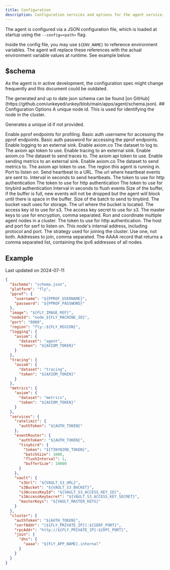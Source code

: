 ```yaml
---
title: Configuration
description: Configuration services and options for the agent service.
---
```


The agent is configured via a JSON configuration file, which is loaded at startup using the `--config=<path>` flag.

Inside the config file, you may use `${ENV_NAME}` to reference environment variables. The agent will replace these references with the actual environment variable values at runtime. See example below.

## $schema

As the agent is in active development, the configuration spec might change frequently and this document could be outdated. 

<Warning>
The generated and up to date json schema can be found [on GitHub](https://github.com/unkeyed/unkey/blob/main/apps/agent/schema.json).
</Warning>
## Configuration Options

<ParamField body="nodeId" type="string">
  A unique node id. This is used for identifying the node in the cluster.

  Generates a unique id if not provided.
</ParamField>

<ParamField body="pprof" type="object">
  Enable pprof endpoints for profiling.
  <Expandable>
    <ParamField body="username" type="string" required>
      Basic auth username for accessing the pprof endpoints.
    </ParamField>
    <ParamField body="password" type="string" required>
      Basic auth password for accessing the pprof endpoints.
    </ParamField>
  </Expandable>
</ParamField>

<ParamField body="logging" type="object">
  Enable logging to an external sink.
  <Expandable>
    <ParamField body="axiom" type="object">
      Enable axiom.co
      <Expandable>
        <ParamField body="dataset" type="string" required>The dataset to log to.</ParamField>
        <ParamField body="token" type="string" required>The axiom api token to use.</ParamField>
      </Expandable>
    </ParamField>
  </Expandable>
</ParamField>

<ParamField body="tracing" type="object">
  Enable tracing to an external sink.
  <Expandable>
    <ParamField body="axiom" type="object">  
      Enable axiom.co
      <Expandable>
       <ParamField body="dataset" type="string" required>The dataset to send traces to.</ParamField>
       <ParamField body="token" type="string" required>The axiom api token to use.</ParamField>
      </Expandable>
    </ParamField>
  </Expandable>
</ParamField>

<ParamField body="metrics" type="object">
  Enable sending metrics to an external sink.
  <Expandable>
    <ParamField body="axiom" type="object">
      Enable axiom.co
      <Expandable>
        <ParamField body="dataset" type="string" required>
          The dataset to send metrics to.
        </ParamField>
        <ParamField body="token" type="string" required>
          The axiom api token to use.
        </ParamField>
      </Expandable>
    </ParamField>
  </Expandable>
</ParamField>

<ParamField body="region" type="string">
  The region this agent is running in.
</ParamField>

<ParamField body="port" type="string" default="8080">
  Port to listen on.
</ParamField>

<ParamField body="heartbeat" type="object">
  Send heartbeat to a URL.
  <Expandable>
    <ParamField body="url" type="string" required>
      The url where heartbeat events are sent to.
    </ParamField>
    <ParamField body="interval" type="int" required>
      Interval in seconds to send heartbeats.
    </ParamField>
  </Expandable>
</ParamField>

<ParamField body="services" type="object" required>
  <Expandable title="ratelimit" defaultOpen>
    <ParamField body="ratelimit" type="object">
      <Expandable>
        <ParamField body="authToken" type="string" required>
          The token to use for http authentication
        </ParamField>
      </Expandable>
    </ParamField>
    <ParamField body="eventRouter" type="object">
      <Expandable>
        <ParamField body="authToken" type="string" required>
          The token to use for http authentication
        </ParamField>
        <ParamField body="tinybird" type="object">
          <Expandable>
            <ParamField body="token" type="string" required>
              The token to use for tinybird authentication
            </ParamField>
            <ParamField body="flushInterval" type="int" required>
              Interval in seconds to flush events
            </ParamField>
            <ParamField body="bufferSize" type="int" required>
              Size of the buffer, if the buffer is full, new events will not be dropped but
              the agent will block until there is space in the buffer.
            </ParamField>
            <ParamField body="batchSize" type="int" required>
              Size of the batch to send to tinybird.
            </ParamField>
          </Expandable>
        </ParamField>
      </Expandable>
    </ParamField>
  </Expandable>
  <ParamField body="vault" type="object">
    <Expandable>
      <ParamField body="s3Bucket" type="string" required>
        The bucket vault uses for storage.
      </ParamField>
      <ParamField body="s3Url" type="string" required>
        The url where the bucket is located.
      </ParamField>
      <ParamField body="S3AccessKeyId" type="string" required>
        The access key id to use for s3.
      </ParamField>
      <ParamField body="S3AccessKeySecret" type="string" required>
        The access key secret to use for s3.
      </ParamField>
      <ParamField body="masterKeys" type="string" required>
        The master keys to use for encryption, comma separated.
      </ParamField>
    </Expandable>
  </ParamField>
</ParamField>

<ParamField body="cluster" type="object">
  Run and coordinate multiple agent nodes in a cluster.
  <Expandable>
    <ParamField body="authToken" type="string" required>
      The token to use for http authentication.
    </ParamField>
    <ParamField body="serfAddr" type="string" required>
      The host and port for serf to listen on.
    </ParamField>
    <ParamField body="rpcAddr" type="string" required>
      This node's internal address, including protocol and port.
    </ParamField>
    <ParamField body="join" type="object">
      The strategy used for joining the cluster. Use one, not both.
      <Expandable>
        <ParamField body="env" type="object">
          <Expandable>
            <ParamField body="addrs" type="array" required>
              Addresses to join, comma separated.
            </ParamField>
          </Expandable>
        </ParamField>
        <ParamField body="dns" type="object">
          <Expandable>
            <ParamField body="aaaa" type="string" required>
              The AAAA record that returns a comma separated list, containing the ipv6 addresses of all nodes.
            </ParamField>
          </Expandable>
        </ParamField>
      </Expandable>
    </ParamField>
  </Expandable>
</ParamField>



## Example

<Info>Last updated on 2024-07-11</Info>
```json
{
  "$schema": "schema.json",
  "platform": "fly",
  "pprof": {
    "username": "${PPROF_USERNAME}",
    "password": "${PPROF_PASSWORD}"
  },
  "image": "${FLY_IMAGE_REF}",
  "nodeId": "node_${FLY_MACHINE_ID}",
  "port": "8080",
  "region": "fly::${FLY_REGION}",
  "logging": {
    "axiom": {
      "dataset": "agent",
      "token": "${AXIOM_TOKEN}"
    }
  },
  "tracing": {
    "axiom": {
      "dataset": "tracing",
      "token": "${AXIOM_TOKEN}"
    }
  },
  "metrics": {
    "axiom": {
      "dataset": "metrics",
      "token": "${AXIOM_TOKEN}"
    }
  },
  "services": {
    "ratelimit": {
      "authToken": "${AUTH_TOKEN}"
    },
    "eventRouter": {
      "authToken": "${AUTH_TOKEN}",
      "tinybird": {
        "token": "${TINYBIRD_TOKEN}",
        "batchSize": 1000,
        "flushInterval": 1,
        "bufferSize": 10000
      }
    },
    "vault": {
      "s3Url": "${VAULT_S3_URL}",
      "s3Bucket": "${VAULT_S3_BUCKET}",
      "s3AccessKeyId": "${VAULT_S3_ACCESS_KEY_ID}",
      "s3AccessKeySecret": "${VAULT_S3_ACCESS_KEY_SECRET}",
      "masterKeys": "${VAULT_MASTER_KEYS}"
    }
  },
  "cluster": {
    "authToken": "${AUTH_TOKEN}",
    "serfAddr": "[${FLY_PRIVATE_IP}]:${SERF_PORT}",
    "rpcAddr": "http://${FLY_PRIVATE_IP}:${RPC_PORT}",
    "join": {
      "dns": {
        "aaaa": "${FLY_APP_NAME}.internal"
      }
    }
  }
}
```

